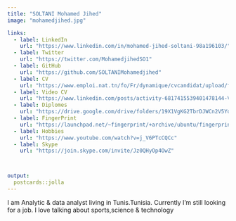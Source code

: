 ```yaml
---
title: "SOLTANI Mohamed Jihed"
image: "mohamedjihed.jpg"

links:
  - label: LinkedIn
    url: "https://www.linkedin.com/in/mohamed-jihed-soltani-98a196103/"
  - label: Twitter
    url: "https://twitter.com/MohamedjihedSO1"
  - label: GitHub
    url: "https://github.com/SOLTANIMohamedjihed"
  - label: CV
    url: "https://www.emploi.nat.tn/fo/Fr/dynamique/cvcandidat/upload/fichiers_cv/659941.pdf"
  - label: Video CV
    url: "https://www.linkedin.com/posts/activity-6817415539401478144-V6kt"
  - label: Diplomes
    url: "https://drive.google.com/drive/folders/19X1VgKG2TbrDJWCn2V5YqWKI1srVlXGM?usp=sharing"
  - label: FingerPrint
    url: "https://launchpad.net/~fingerprint/+archive/ubuntu/fingerprint-gui"
  - label: Hobbies
    url: "https://www.youtube.com/watch?v=j_V6PTcCQCc"
  - label: Skype
    url: "https://join.skype.com/invite/Jz0QHyOp4OwZ"



output:
  postcards::jolla
---
```


I am Analytic & data analyst living in Tunis.Tunisia.
Currently I'm still looking for a job. I love talking about sports,science & technology
